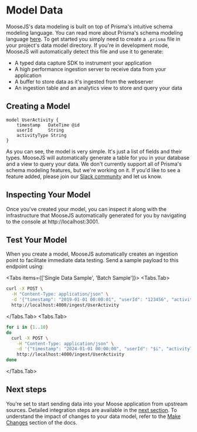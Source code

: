 
# Model Data
MooseJS's data modeling is built on top of Prisma's intuitive schema modeling language. You can read more about Prisma's schema modeling language [here](https://www.prisma.io/docs/reference/tools-and-interfaces/prisma-schema). To get started you simply need to create a `.prisma` file in your project's data model directory. If you're in development mode, MooseJS will automatically detect this file and use it to generate:
- A typed data capture SDK to instrument your application
- A high performance ingestion server to receive data from your application
- A buffer to store data as it's ingested from the webserver
- An ingestion table and an analytics view to store and query your data

## Creating a Model
```prisma filename="datamodels/models.prisma" copy
model UserActivity {
    timestamp   DateTime @id
    userId      String
    activityType String
}
```

As you can see, the model is very simple. It's just a list of fields and their types. MooseJS will automatically generate a table for you in your database and a view to query your data. We don't currently support all of Prisma's schema modeling features, but we're working on it. If you'd like to see a feature added, please join our [Slack community](https://join.slack.com/t/igloocommunity/shared_invite/zt-25gsnx2x2-9ttVTt4L9LYFrRcM6jimcg) and let us know.

## Inspecting Your Model
Once you've created your model, you can inspect it along with the infrastructure that MooseJS automatically generated for you by navigating to the console at http://localhost:3001.

## Test Your Model
When you create a model, MooseJS automatically creates an ingestion point to facilitate immediate data testing. Send a sample payload to this endpoint using:

<Tabs items={['Single Data Sample', 'Batch Sample']}>
  <Tabs.Tab>
  ``` bash
  curl -X POST \
    -H "Content-Type: application/json" \
    -d '{"timestamp": "2019-01-01 00:00:01", "userId": "123456", "activityType":"click"}' \
    http://localhost:4000/ingest/UserActivity
  ```
  </Tabs.Tab>
  <Tabs.Tab>
  ``` bash
  for i in {1..10}
  do
    curl -X POST \
      -H "Content-Type: application/json" \
      -d '{"timestamp": "2024-01-01 00:00:00", "userId": "$i", "activityType":"click"}' \
      http://localhost:4000/ingest/UserActivity
  done
  ```
  </Tabs.Tab>
</Tabs>

## Next steps
You're set to start sending data into your Moose application from upstream sources. Detailed integration steps are available in the [next section](/building/capture-data).
To understand the impact of changes to your data model, refer to the [Make Changes](/building/make-changes) section of the docs.
